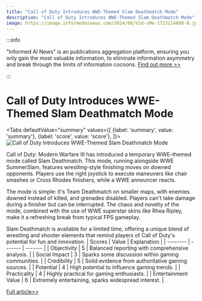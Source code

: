 ```yaml
---
title: "Call of Duty Introduces WWE-Themed Slam Deathmatch Mode"
description: "Call of Duty Introduces WWE-Themed Slam Deathmatch Mode"
image: https://image.informedainews.com/2024/08/Vid-sMe-1723114809-0.jpg
---
```



:::info

"Informed AI News" is an publications aggregation platform, ensuring you only gain the most valuable information, to eliminate information asymmetry and break through the limits of information cocoons.  [Find out more >>](/)

:::

# Call of Duty Introduces WWE-Themed Slam Deathmatch Mode


<Tabs
	defaultValue="summary"
	values={[
	{label: 'summary', value: 'summary'},
	{label: 'score', value: 'score'},
]}>
<TabItem value="summary">
<img
  src="https://image.informedainews.com/2024/08/Vid-sMe-1723114809-0.jpg"
  alt="Call of Duty Introduces WWE-Themed Slam Deathmatch Mode"
/>



Call of Duty: Modern Warfare III has introduced a temporary WWE-themed mode called Slam Deathmatch. This mode, running alongside WWE SummerSlam, features wrestling-style finishing moves on downed opponents. Players use the right joystick to execute maneuvers like chair smashes or Cross Rhodes finishers, while a WWE announcer reacts.

The mode is simple: it's Team Deathmatch on smaller maps, with enemies downed instead of killed, and grenades disabled. Players can't take damage during a finisher but can be interrupted. The chaos and novelty of the mode, combined with the use of WWE superstar skins like Rhea Ripley, make it a refreshing break from typical FPS gameplay.

Slam Deathmatch is available for a limited time, offering a unique blend of wrestling and shooter elements that remind players of Call of Duty's potential for fun and innovation.
</TabItem>
<TabItem value="score">
	| Scores     | Value   | Explanation |
	| -------- | ------- | ------- |
	| Objectivity  | 5    | Balanced reporting with comprehensive analysis.    |
	| Social Impact | 3     | Sparks some discussion within gaming communities.    |
	| Credibility    | 5    | Solid evidence from authoritative gaming sources.    |
	| Potential    | 4    | High potential to influence gaming trends.    |
	| Practicality    | 4    | Highly practical for gaming enthusiasts.    |
	| Entertainment Value    | 6    | Extremely entertaining, sparks widespread interest.    |
</TabItem>
</Tabs>

[Full article>>](https://kotaku.com/call-of-duty-mw3-summerslam-slam-deathmatch-mode-1851615853)
